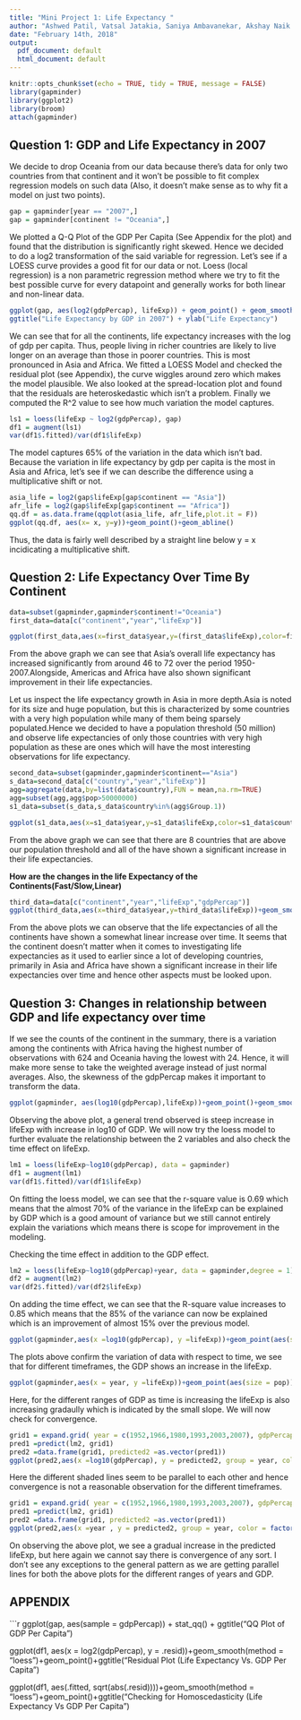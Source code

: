 ---
title: "Mini Project 1: Life Expectancy "
author: "Ashwed Patil, Vatsal Jatakia, Saniya Ambavanekar, Akshay Naik (Team Hong Kong)"
date: "February 14th, 2018"
output:
  pdf_document: default
  html_document: default
---

```{r setup, include=FALSE}
knitr::opts_chunk$set(echo = TRUE, tidy = TRUE, message = FALSE)
library(gapminder)
library(ggplot2)
library(broom)
attach(gapminder)
```
## Question 1: GDP and Life Expectancy in 2007 ##
We decide to drop Oceania from our data because there's data for only two countries from that continent and it won't be possible to fit complex regression models on such data (Also, it doesn't make sense as to why fit a model on just two points).   
```{r message = FALSE, warning = FALSE}
gap = gapminder[year == "2007",]
gap = gapminder[continent != "Oceania",]
```

We plotted a Q-Q Plot of the GDP Per Capita (See Appendix for the plot) and found that the distribution is significantly right skewed. Hence we decided to do a log2 transformation of the said variable for regression. Let's see if a LOESS curve provides a good fit for our data or not. Loess (local regression) is a non parametric regression method where we try to fit the best possible curve for every datapoint and generally works for both linear and non-linear data.
```{r message = FALSE, warning = FALSE, tidy.opts=list(width.cutoff=60)}
ggplot(gap, aes(log2(gdpPercap), lifeExp)) + geom_point() + geom_smooth(method = "loess", method.args = list(degree = 1)) + facet_wrap(~continent) + 
ggtitle("Life Expectancy by GDP in 2007") + ylab("Life Expectancy")

```
We can see that for all the continents, life expectancy increases with the log of gdp per capita. Thus, people living in richer countries are likely to live longer on an average than those in poorer countries. This is most pronounced in Asia and Africa. We fitted a LOESS Model and checked the residual plot (see Appendix), the curve wiggles around zero which makes the model plausible. We also looked at the spread-location plot and found that the residuals are heteroskedastic which isn't a problem. Finally we computed the R^2 value to see how much variation the model captures. 
```{r message = FALSE, warning = FALSE}
ls1 = loess(lifeExp ~ log2(gdpPercap), gap)
df1 = augment(ls1)
var(df1$.fitted)/var(df1$lifeExp)
```
The model captures 65% of the variation in the data which isn't bad. Because the variation in life expectancy by gdp per capita is the most in Asia and Africa, let's see if we can describe the difference using a multiplicative shift or not.
```{r message = FALSE, warning = FALSE}
asia_life = log2(gap$lifeExp[gap$continent == "Asia"])
afr_life = log2(gap$lifeExp[gap$continent == "Africa"])
qq.df = as.data.frame(qqplot(asia_life, afr_life,plot.it = F))
ggplot(qq.df, aes(x= x, y=y))+geom_point()+geom_abline()
```
Thus, the data is fairly well described by a straight line below y = x incidicating a multiplicative shift.

## Question 2: Life Expectancy Over Time By Continent ##
```{r tidy.opts=list(width.cutoff=60)}
data=subset(gapminder,gapminder$continent!="Oceania")
first_data=data[c("continent","year","lifeExp")]

ggplot(first_data,aes(x=first_data$year,y=(first_data$lifeExp),color=first_data$continent))+ geom_smooth(method.args=list(degree=1))+ xlab("Year")+ ylab("Life Expectancy")+ggtitle("Life Expectancy Change over time in each continent")+ labs(colour="Continents")
```
From the above graph we can see that Asia's overall life expectancy has increased significantly from around 46 to 72 over the period 1950-2007.Alongside, Americas and Africa have also shown significant improvement in their life expectancies. 

Let us inspect the life expectancy growth in Asia in more depth.Asia is noted for its size and huge population, but this is characterized by some countries with a very high population while many of them being sparsely populated.Hence we decided to have a population threshold (50 million) and observe life expectancies of only those countries with very high population as these are ones which will have the most interesting observations for life expectancy.
```{r echo = FALSE, warning = FALSE, fig.width= 10, fig.height= 3, tidy.opts=list(width.cutoff=60)}
second_data=subset(gapminder,gapminder$continent=="Asia")
s_data=second_data[c("country","year","lifeExp")]
agg=aggregate(data,by=list(data$country),FUN = mean,na.rm=TRUE)
agg=subset(agg,agg$pop>50000000)
s1_data=subset(s_data,s_data$country%in%(agg$Group.1))

ggplot(s1_data,aes(x=s1_data$year,y=s1_data$lifeExp,color=s1_data$country))+geom_smooth(method.args=list(degree=1))+xlab("Year")+ylab("Life Expectancy")+ggtitle("Life Expectancy of Countries in Asia")+labs(color="Countries")
```
From the above graph we can see that there are 8 countries that are above our population threshold and all of the  have shown a significant increase in their life expectancies.

**How are the changes in the life Expectancy of the Continents(Fast/Slow,Linear)**
```{r fig.width= 10, fig.height= 3, tidy.opts=list(width.cutoff=60)}
third_data=data[c("continent","year","lifeExp","gdpPercap")]
ggplot(third_data,aes(x=third_data$year,y=third_data$lifeExp))+geom_smooth(method.args=list(degree=1))+facet_wrap(~third_data$continent)+xlab("Year")+ylab("Life Expectancy")+ggtitle("Changes in the Life Expectany of the Continents")
```
From the above plots we can observe that the life expectancies of all the continents have shown a somewhat linear increase over time. It seems that the continent doesn't matter when it comes to investigating life expectancies as it used to earlier since a lot of developing countries, primarily in Asia and Africa have shown a significant increase in their life expectancies over time and hence other aspects must be looked upon.

## Question 3: Changes in relationship between GDP and life expectancy over time ##
If we see the counts of the continent in the summary, there is a variation among the continents with Africa having the highest number of observations with 624 and Oceania having the lowest with 24. Hence, it will make more sense to take the weighted average instead of just normal averages. Also, the skewness of the gdpPercap makes it important to transform the data. 

```{r, fig.width= 10, fig.height= 3,message=FALSE, tidy.opts=list(width.cutoff=60)}
ggplot(gapminder, aes(log10(gdpPercap),lifeExp))+geom_point()+geom_smooth()+facet_grid(~continent)
```

Observing the above plot, a general trend observed is steep increase in lifeExp with increase in log10 of GDP. We will now try the loess model to further evaluate the relationship between the 2 variables and also check the time effect on lifeExp. 

```{r}
lm1 = loess(lifeExp~log10(gdpPercap), data = gapminder)
df1 = augment(lm1)
var(df1$.fitted)/var(df1$lifeExp)
```

On fitting the loess model, we can see that the r-square value is 0.69 which means that the almost 70% of the variance in the lifeExp can be explained by GDP which is a good amount of variance but we still cannot entirely explain the variations which means there is scope for improvement in the modeling. 

Checking the time effect in addition to the GDP effect. 

```{r, fig.width= 10}
lm2 = loess(lifeExp~log10(gdpPercap)+year, data = gapminder,degree = 1)
df2 = augment(lm2)
var(df2$.fitted)/var(df2$lifeExp)
```

On adding the time effect, we can see that the R-square value increases to 0.85 which means that the 85% of the variance can now be explained which is an improvement of almost 15% over the previous model. 

```{r,fig.width= 8, fig.height= 3,message= FALSE, tidy.opts=list(width.cutoff=60)}
ggplot(gapminder,aes(x =log10(gdpPercap), y =lifeExp))+geom_point(aes(size = pop))+ geom_smooth( method.args =list(degree = 1))+facet_grid(~cut_number(year,n=4))
```

The plots above confirm the variation of data with respect to time, we see that for different timeframes, the GDP shows an increase in the lifeExp.

```{r,fig.width= 12, fig.height= 3,message= FALSE, tidy.opts=list(width.cutoff=60)}
ggplot(gapminder,aes(x = year, y =lifeExp))+geom_point(aes(size = pop))+ geom_smooth( method.args =list(degree = 1))+facet_grid(~cut_number(log10(gdpPercap),n=4))
```

Here, for the different ranges of GDP as time is increasing the lifeExp is also increasing gradaully which is indicated by the small slope. We will now check for convergence. 
```{r,fig.height= 3, tidy.opts=list(width.cutoff=60)}
grid1 = expand.grid( year = c(1952,1966,1980,1993,2003,2007), gdpPercap = c(512,1448.155,2896.309, 8192,16384,17000))
pred1 =predict(lm2, grid1)
pred2 =data.frame(grid1, predicted2 =as.vector(pred1))
ggplot(pred2,aes(x =log10(gdpPercap), y = predicted2, group = year, color = year))+ geom_line()
```
Here the different shaded lines seem to be parallel to each other and hence convergence is not a reasonable observation for the different timeframes.
```{r,fig.height=3}
grid1 = expand.grid( year = c(1952,1966,1980,1993,2003,2007), gdpPercap = c(512,1448.155,2896.309, 8192,16384,17000))
pred1 =predict(lm2, grid1)
pred2 =data.frame(grid1, predicted2 =as.vector(pred1))
ggplot(pred2,aes(x =year , y = predicted2, group = year, color = factor(log10(gdpPercap))))+ geom_line()
```
On observing the above plot, we see a gradual increase in the predicted lifeExp, but here again we cannot say there is convergence of any sort. I don't see any exceptions to the general pattern as we are getting parallel lines for both the above plots for the different ranges of years and GDP.

## APPENDIX ##
```{r echo = FALSE}
ggplot(gap, aes(sample = gdpPercap)) + stat_qq() + ggtitle("QQ Plot of GDP Per Capita")

ggplot(df1, aes(x = log2(gdpPercap), y = .resid))+geom_smooth(method = "loess")+geom_point()+ggtitle("Residual Plot (Life Expectancy Vs. GDP Per Capita")

ggplot(df1, aes(.fitted, sqrt(abs(.resid))))+geom_smooth(method = "loess")+geom_point()+ggtitle("Checking for Homoscedasticity (Life Expectancy Vs GDP Per Capita")